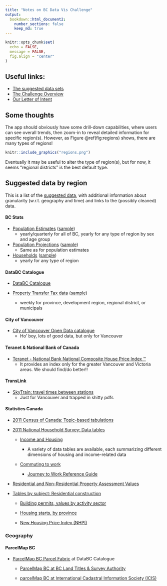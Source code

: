 ```yaml
---
title: "Notes on BC Data Vis Challenge"
output: 
  bookdown::html_document2:
    number_sections: false
    keep_md: true
---
```


```r
knitr::opts_chunk$set(
  echo = FALSE,
  message = FALSE,
  fig.align = "center"
)
```


## Useful links:

  * [The suggested data sets](https://github.com/bcgov/housing-data-visualization-project/blob/master/data-sets-list.md)
  * [The Challenge Overview](http://bcic.ca/wp-content/uploads/2016/12/Data-Visualiation-Challenge-Overview.pdf)
  * [Our Letter of Intent](https://docs.google.com/document/d/1tix5g2nCKlqDX8YXevZBIUNOA55Hhq7xYyri_y07BCA/edit)
  
## Some thoughts

The app should obviously have some drill-down capabilities, where users can see overall trends, then zoom-in to reveal detailed information for specific region(s). However, as Figure \@ref(fig:regions) shows, there are many types of regions!

```r
knitr::include_graphics("regions.png")
```

Eventually it may be useful to alter the type of region(s), but for now, it seems "regional districts" is the best default type. 

## Suggested data by region

This is a list of the [suggested data](https://github.com/bcgov/housing-data-visualization-project/blob/master/data-sets-list.md), with additional information about granularity (w.r.t. geography and time) and links to the (possibly cleaned) data.

#### BC Stats

* [Population Estimates](http://www.bcstats.gov.bc.ca/StatisticsBySubject/Demography/PopulationEstimates.aspx) ([sample](data/population.csv))
    * yearly/quarterly for all of BC, yearly for any type of region by sex and age group
* [Population Projections](http://www.bcstats.gov.bc.ca/StatisticsBySubject/Demography/PopulationProjections.aspx) ([sample](data/population-projections.csv))
    * Same as for population estimates
* [Households](http://www.bcstats.gov.bc.ca/StatisticsBySubject/Demography/Households.aspx) ([sample](data/households.csv))
  * yearly for any type of region

#### DataBC Catalogue

* [DataBC Catalogue](https://catalogue.data.gov.bc.ca/dataset?download_audience=Public)

* [Property Transfer Tax data](https://catalogue.data.gov.bc.ca/dataset/property-transfer-tax-data) ([sample](data/regional-district-weekly.csv))
  * weekly for province, development region, regional district, or municipals

#### City of Vancouver 

* [City of Vancouver Open Data catalogue](http://vancouver.ca/your-government/open-data-catalogue.aspx)
  * Ho' boy, lots of good data, but only for Vancouver

#### Teranet & National Bank of Canada

* [Teranet - National Bank National Composite House Price Index ™](http://www.housepriceindex.ca/)
  * It provides an index only for the greater Vancouver and Victoria areas. We should find/do better!!

#### TransLink

* [SkyTrain: travel times between stations](http://www.translink.ca/site-info/document-library-result.aspx?id={0F4E7466-A7AB-4D17-8241-D9D01C23EE9A}|{72FCB85B-D728-4710-BF91-C4F8D308107E}|{B11A2FC3-956F-403F-8FCC-2F1F9D44EE1A}&ref={FFCD8EFA-A8B3-47FA-97D3-4523903C5195})
  * Just for Vancouver and trapped in shitty pdfs

#### Statistics Canada

- [2011 Census of Canada: Topic-based tabulations](http://www12.statcan.gc.ca/census-recensement/2011/dp-pd/tbt-tt/Index-eng.cfm)

- [2011 National Household Survey: Data tables](http://www12.statcan.gc.ca/nhs-enm/2011/dp-pd/dt-td/Index-eng.cfm)

   - [Income and Housing](http://www12.statcan.gc.ca/nhs-enm/2011/dp-pd/dt-td/Lp-eng.cfm?LANG=E&APATH=3&DETAIL=0&DIM=0&FL=A&FREE=0&GC=0&GID=0&GK=0&GRP=0&PID=0&PRID=0&PTYPE=105277&S=0&SHOWALL=0&SUB=0&Temporal=2013&THEME=98&VID=0&VNAMEE=&VNAMEF=)
       - A variety of data tables are available, each summarizing different dimensions of housing and income-related data

   - [Commuting to work](http://www12.statcan.gc.ca/nhs-enm/2011/as-sa/99-012-x/99-012-x2011003_1-eng.cfm)
   
      - [Journey to Work Reference Guide](https://www12.statcan.gc.ca/nhs-enm/2011/ref/guides/99-012-x/99-012-x2011008-eng.cfm)

- [Residential and Non-Residential Property Assessment Values](http://www23.statcan.gc.ca/imdb/p2SV.pl?Function=getSurvey&Id=318595)

- [Tables by subject: Residential construction](http://www.statcan.gc.ca/tables-tableaux/sum-som/l01/ind01/l3_2162_2166-eng.htm?hili_cpis04)

   - [Building permits, values by activity sector](http://www5.statcan.gc.ca/cansim/a26?lang=eng&retrLang=eng&id=0260003&&pattern=&stByVal=1&p1=1&p2=37&tabMode=dataTable&csid=)
   
   - [Housing starts, by province](http://www.statcan.gc.ca/tables-tableaux/sum-som/l01/cst01/manuf05-eng.htm)

   - [New Housing Price Index (NHPI)](http://www.statcan.gc.ca/tables-tableaux/sum-som/l01/cst01/manuf12-eng.htm)


### Geography

#### ParcelMap BC

- [ParcelMap BC Parcel Fabric](https://catalogue.data.gov.bc.ca/pt_BR/dataset/parcelmap-bc-parcel-fabric) at DataBC Catalogue

   - [ParcelMap BC at BC Land Titles & Survey Authority](https://ltsa.ca/online-services/parcelmap-bc)

   - [parcelMap BC at International Cadastral Information Society (ICIS)](http://www.icisociety.ca/parcelmap-bc/parcelmap-bc/)



